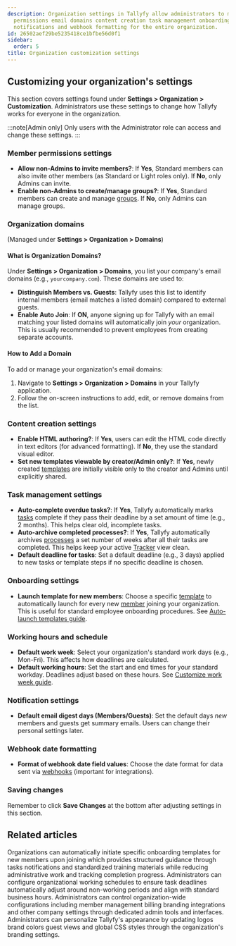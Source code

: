 ```yaml
---
description: Organization settings in Tallyfy allow administrators to manage member
  permissions email domains content creation task management onboarding schedules
  notifications and webhook formatting for the entire organization.
id: 26502aef29be5235418ce1bfbe56d0f1
sidebar:
  order: 5
title: Organization customization settings
---
```


## Customizing your organization's settings

This section covers settings found under **Settings > Organization > Customization**. Administrators use these settings to change how Tallyfy works for everyone in the organization.

:::note[Admin only]
Only users with the Administrator role can access and change these settings.
:::

### Member permissions settings

*   **Allow non-Admins to invite members?**: If **Yes**, Standard members can also invite other members (as Standard or Light roles only). If **No**, only Admins can invite.
*   **Enable non-Admins to create/manage groups?**: If **Yes**, Standard members can create and manage [groups](/products/pro/documenting/groups/). If **No**, only Admins can manage groups.

### Organization domains
(Managed under **Settings > Organization > Domains**)

#### What is Organization Domains?
Under **Settings > Organization > Domains**, you list your company's email domains (e.g., `yourcompany.com`). These domains are used to:

*   **Distinguish Members vs. Guests**: Tallyfy uses this list to identify internal members (email matches a listed domain) compared to external guests.
*   **Enable Auto Join**: If **ON**, anyone signing up for Tallyfy with an email matching your listed domains will automatically join *your* organization. This is usually recommended to prevent employees from creating separate accounts.

#### How to Add a Domain
To add or manage your organization's email domains:
1. Navigate to **Settings > Organization > Domains** in your Tallyfy application.
2. Follow the on-screen instructions to add, edit, or remove domains from the list.

### Content creation settings

*   **Enable HTML authoring?**: If **Yes**, users can edit the HTML code directly in text editors (for advanced formatting). If **No**, they use the standard visual editor.
*   **Set new templates viewable by creator/Admin only?**: If **Yes**, newly created [templates](/products/pro/documenting/templates/) are initially visible only to the creator and Admins until explicitly shared.

### Task management settings

*   **Auto-complete overdue tasks?**: If **Yes**, Tallyfy automatically marks [tasks](/products/pro/tracking-and-tasks/tasks/) complete if they pass their deadline by a set amount of time (e.g., 2 months). This helps clear old, incomplete tasks.
*   **Auto-archive completed processes?**: If **Yes**, Tallyfy automatically archives [processes](/products/pro/tracking-and-tasks/processes/) a set number of weeks after all their tasks are completed. This helps keep your active [Tracker](/products/pro/tracking-and-tasks/tracker-view/) view clean.
*   **Default deadline for tasks**: Set a default deadline (e.g., 3 days) applied to new tasks or template steps if no specific deadline is chosen.

### Onboarding settings

*   **Launch template for new members**: Choose a specific [template](/products/pro/documenting/templates/) to automatically launch for every new [member](/products/pro/documenting/members/) joining your organization. This is useful for standard employee onboarding procedures. See [Auto-launch templates guide](/products/pro/settings/org-settings/how-to-auto-launch-templates-for-new-members/).

### Working hours and schedule

*   **Default work week**: Select your organization's standard work days (e.g., Mon-Fri). This affects how deadlines are calculated.
*   **Default working hours**: Set the start and end times for your standard workday. Deadlines adjust based on these hours.
    See [Customize work week guide](/products/pro/settings/org-settings/how-to-adjust-task-deadlines-to-work-week/).

### Notification settings

*   **Default email digest days (Members/Guests)**: Set the default days *new* members and guests get summary emails. Users can change their personal settings later.

### Webhook date formatting

*   **Format of webhook date field values**: Choose the date format for data sent via [webhooks](/products/pro/integrations/webhooks/) (important for integrations).

### Saving changes

Remember to click **Save Changes** at the bottom after adjusting settings in this section.


## Related articles
<CardGrid>
<LinkTitleCard header="<b>Org Settings > Auto-launch templates for new members</b>" href="/products/pro/settings/org-settings/how-to-auto-launch-templates-for-new-members/" > Organizations can automatically initiate specific onboarding templates for new members upon joining which provides structured guidance through tasks notifications and standardized training materials while reducing administrative work and tracking completion progress. </LinkTitleCard>
<LinkTitleCard header="<b>Org Settings > Customize work week</b>" href="/products/pro/settings/org-settings/how-to-adjust-task-deadlines-to-work-week/" > Administrators can configure organizational working schedules to ensure task deadlines automatically adjust around non-working periods and align with standard business hours. </LinkTitleCard>
<LinkTitleCard header="<b>Settings > Organization settings</b>" href="/products/pro/settings/org-settings/" > Administrators can control organization-wide configurations including member management billing branding integrations and other company settings through dedicated admin tools and interfaces. </LinkTitleCard>
<LinkTitleCard header="<b>Org Settings > Organization branding</b>" href="/products/pro/settings/org-settings/how-can-i-personalize-my-tallyfy-branding-and-emails/" > Administrators can personalize Tallyfy's appearance by updating logos brand colors guest views and global CSS styles through the organization's branding settings. </LinkTitleCard>
</CardGrid>